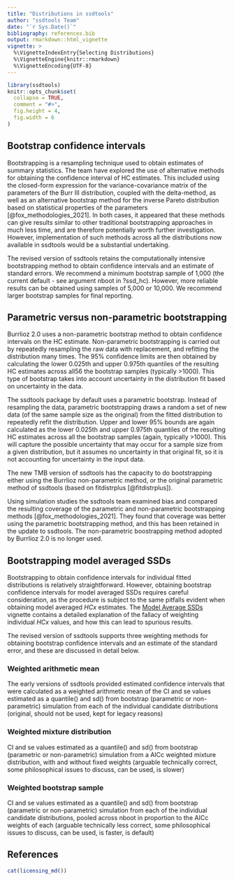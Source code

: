 ```yaml
---
title: "Distributions in ssdtools"
author: "ssdtools Team"
date: "`r Sys.Date()`"
bibliography: references.bib
output: rmarkdown::html_vignette
vignette: >
  %\VignetteIndexEntry{Selecting Distributions}
  %\VignetteEngine{knitr::rmarkdown}
  %\VignetteEncoding{UTF-8}
---
```


```r
library(ssdtools)
knitr::opts_chunk$set(
  collapse = TRUE,
  comment = "#>",
  fig.height = 4,
  fig.width = 6
)
```

## Bootstrap confidence intervals

Bootstrapping is a resampling technique used to obtain estimates of summary statistics.
The team have explored the use of alternative methods for obtaining the confidence interval of HC estimates.
This included using the closed-form expression for the variance-covariance matrix of the parameters
of the Burr III distribution, coupled with the delta-method, as well as an alternative bootstrap method
for the inverse Pareto distribution based on statistical properties of the parameters [@fox_methodologies_2021]. In both cases, it
appeared that these methods can give results similar to other traditional bootstrapping approaches
in much less time, and are therefore potentially worth further investigation. However,
implementation of such methods across all the distributions now available in ssdtools would be a
substantial undertaking.

The revised version of ssdtools retains the computationally intensive bootstrapping method to obtain confidence intervals and an estimate of standard errors. We recommend a minimum bootstrap sample of 1,000 (the current default - see argument nboot in ?ssd_hc). However, more reliable results can be obtained using samples of 5,000 or 10,000. We recommend larger bootstrap samples for final reporting.

## Parametric versus non-parametric bootstrapping

Burrlioz 2.0 uses a non-parametric bootstrap method to obtain confidence intervals on the HC
estimate. Non-parametric bootstrapping is carried out by repeatedly resampling the raw data with
replacement, and refitting the distribution many times. The 95% confidence limits are then obtained
by calculating the lower 0.025th and upper 0.975th quantiles of the resulting HC estimates across all56
the bootstrap samples (typically >1000). This type of bootstrap takes into account uncertainty in the
distribution fit based on uncertainty in the data.

The ssdtools package by default uses a parametric bootstrap. Instead of resampling the data,
parametric bootstrapping draws a random a set of new data (of the same sample size as the original)
from the fitted distribution to repeatedly refit the distribution. Upper and lower 95% bounds are again
calculated as the lower 0.025th and upper 0.975th quantiles of the resulting HC estimates across all the
bootstrap samples (again, typically >1000). This will capture the possible uncertainty that may occur
for a sample size from a given distribution, but it assumes no uncertainty in that original fit, so it is not
accounting for uncertainty in the input data.

The new TMB version of ssdtools has the capacity to do bootstrapping either using the Burrlioz
non-parametric method, or the original parametric method of ssdtools (based on
fitdistrplus [@fitdistrplus]).

Using simulation studies the ssdtools team examined bias and compared the resulting coverage
of the parametric and non-parametric bootstrapping methods [@fox_methodologies_2021]. They found that coverage was better using the parametric bootstrapping method, and this has been retained in the update to ssdtools. The non-parametric boostrapping method adopted by Burrlioz 2.0 is no longer used.


## Bootstrapping model averaged SSDs

Bootstrapping to obtain confidence intervals for individual fitted distributions is relatively straightforward. However, obtaining bootstrap confidence intervals for model averaged SSDs requires careful consideration, as the procedure is subject to the same pitfalls evident when obtaining model averaged *HCx* estimates. The [Model Average SSDs](https://poissonconsulting.github.io/ssdtools/articles/A_model_averaging.html) vignette contains a detailed explanation of the fallacy of weighting individual *HCx* values, and how this can lead to spurious results.

The revised version of ssdtools supports three weighting methods for obtaining bootstrap confidence intervals and an estimate of the standard error, and these are discussed in detail below.

### Weighted arithmetic mean 

The early versions of ssdtools provided estimated confidence intervals that were calculated as a weighted arithmetic mean of the CI and se values estimated as a quantile() and sd() from bootstrap (parametric or non-parametric) simulation from each of the individual candidate distributions (original, should not be used, kept for legacy reasons)

### Weighted mixture distribution

CI and se values estimated as a quantile() and sd() from bootstrap (parametric or non-parametric) simulation from a AICc weighted mixture distribution, with and without fixed weights (arguable technically correct, some philosophical issues to discuss, can be used, is slower)

### Weighted bootstrap sample 

CI and se values estimated as a quantile() and sd() from bootstrap (parametric or non-parametric) simulation from each of the individual candidate distributions, pooled across nboot in proportion to the AICc weights of each (arguable technically less correct, some philosophical issues to discuss, can be used, is faster, is default)


## References

<div id="refs"></div>

```r
cat(licensing_md())
```
